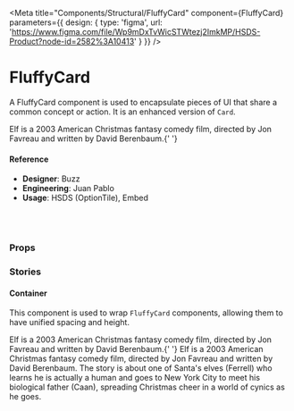 
<Meta
  title="Components/Structural/FluffyCard"
  component={FluffyCard}
  parameters={{
      design: {
        type: 'figma',
        url: 'https://www.figma.com/file/Wp9mDxTvWicSTWtezj2ImkMP/HSDS-Product?node-id=2582%3A10413'
      }
    }}
/>

# FluffyCard

A FluffyCard component is used to encapsulate pieces of UI that share a common concept or action. It is an enhanced version of `Card`.

<Preview>
  <Story name="default">
    <FluffyCard href="#">
      Elf is a 2003 American Christmas fantasy comedy film, directed by Jon
      Favreau and written by David Berenbaum.{' '}
    </FluffyCard>
  </Story>
</Preview>

#### Reference

- **Designer**: Buzz
- **Engineering**: Juan Pablo
- **Usage**: HSDS (OptionTile), Embed

<br />
<br />

### Props

<Props of={FluffyCard} />

### Stories

#### Container

This component is used to wrap `FluffyCard` components, allowing them to have unified spacing and height.

<Preview>
  <Story name="Container">
    <FluffyCard.Container>
      <FluffyCard href="#">
        Elf is a 2003 American Christmas fantasy comedy film, directed by Jon
        Favreau and written by David Berenbaum.{' '}
      </FluffyCard>
      <FluffyCard href="#">
        Elf is a 2003 American Christmas fantasy comedy film, directed by Jon
        Favreau and written by David Berenbaum. The story is about one of Santa's
        elves (Ferrell) who learns he is actually a human and goes to New York
        City to meet his biological father (Caan), spreading Christmas cheer in a
        world of cynics as he goes.
      </FluffyCard>
    </FluffyCard.Container>
  </Story>
</Preview>
